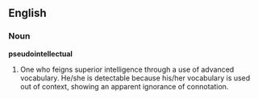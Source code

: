 ==English==

===Noun===
'''pseudointellectual'''
# One who feigns superior intelligence through a use of advanced vocabulary.  He/she is detectable because his/her vocabulary is used out of context, showing an apparent ignorance of connotation.